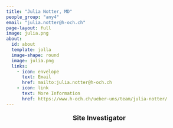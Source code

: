 ```yaml
---
title: "Julia Notter, MD"
people_group: "any4"
email: "julia.notter@h-och.ch"
page-layout: full
image: julia.png
about: 
  id: about
  template: jolla
  image-shape: round
  image: julia.png
  links:
    - icon: envelope
      text: Email
      href: mailto:julia.notter@h-och.ch
    - icon: link
      text: More Information
      href: https://www.h-och.ch/ueber-uns/team/julia-notter/
---
```


<div style="text-align: center;">
  <p style="font-size: 18px; font-weight: bold;">Site Investigator</p>
</div>
